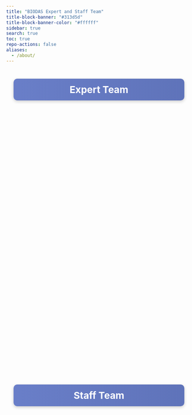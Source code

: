 ```yaml
---
title: "BIODAS Expert and Staff Team"
title-block-banner: "#313d5d"
title-block-banner-color: "#ffffff"
sidebar: true
search: true
toc: true
repo-actions: false
aliases: 
  - /about/
---
```




```{=html}
<style>
.section-team {
  margin: 40px auto;
  max-width: 1200px;
  text-align: center;
}

/* Title with gradient + shine */
.section-team .team-title {
  font-size: 26px;
  font-weight: bold;
  color: #fff;
  background: linear-gradient(270deg, #313d5d, #4a5d9d, #6a7fc9);
  background-size: 600% 600%;
  animation: gradientMove 12s ease infinite;
  padding: 14px 30px;
  border-radius: 10px;
  margin: 40px auto 30px;
  display: block;
  max-width: 80%;
  text-align: center;
  box-shadow: 0 3px 8px rgba(0,0,0,0.2);
  position: relative;
  overflow: hidden;
  transition: animation-duration 0.3s ease;
}
.section-team .team-title:hover {
  animation-duration: 3s; /* hover: gradient runs faster */
}
.section-team .team-title::after {
  content: "";
  position: absolute;
  top: 0;
  left: -100%;
  width: 50%;
  height: 100%;
  background: linear-gradient(
    120deg,
    rgba(255, 255, 255, 0.3) 0%,
    rgba(255, 255, 255, 0.6) 50%,
    rgba(255, 255, 255, 0.3) 100%
  );
  transform: skewX(-20deg);
  animation: shineMove 6s infinite;
}
@keyframes gradientMove {
  0%   { background-position: 0% 50%; }
  50%  { background-position: 100% 50%; }
  100% { background-position: 0% 50%; }
}
@keyframes shineMove {
  0%   { left: -100%; }
  50%  { left: 100%; }
  100% { left: 100%; }
}

/* Team grid */
.section-team .team-grid {
  display: flex;
  flex-wrap: wrap;
  justify-content: center;
  gap: 100px;
  margin: 20px 0 50px;
}

/* Member card */
.section-team .member-card {
  text-align: center;
  text-decoration: none;
  color: inherit;
  opacity: 0;
  transform: scale(0.85);
  transition: all 0.8s ease;
  cursor: pointer;
}
.section-team .experts .member-card {
  transform: translateX(-40px) scale(0.85);
}
.section-team .experts .member-card.visible {
  opacity: 1;
  transform: translateX(0) scale(1);
}
.section-team .staff .member-card {
  transform: translateX(40px) scale(0.85);
}
.section-team .staff .member-card.visible {
  opacity: 1;
  transform: translateX(0) scale(1);
}
.section-team .team-grid .member-card:nth-child(1) { transition-delay: 0.2s; }
.section-team .team-grid .member-card:nth-child(2) { transition-delay: 0.4s; }
.section-team .team-grid .member-card:nth-child(3) { transition-delay: 0.6s; }

/* Image + text */
.section-team .member-card img {
  width: 220px;
  height: 220px;
  object-fit: cover;
  border-radius: 50%;
  border: none;
  transition: transform 0.3s ease, box-shadow 0.3s ease;
}
.section-team .member-card h3 {
  margin: 15px 0 5px;
  font-size: 1.2em;
  color: #313d5d;
}
.section-team .member-card .role {
  font-size: 1em;
  color: #555;
}

/* Hover */
.section-team .member-card:hover {
  transform: translateY(-12px) scale(1.08);
}
.section-team .member-card:hover img {
  animation: pulse 0.8s ease 2;
  box-shadow: 0 0 20px rgba(49, 61, 93, 0.5);
}
@keyframes pulse {
  0%   { transform: scale(1); }
  50%  { transform: scale(1.05); }
  100% { transform: scale(1); }
}
.section-team .member-card.active img {
  box-shadow: 0 0 25px rgba(0, 123, 255, 0.7);
  transform: scale(1.05);
}
</style>

<section class="section-team">

  <h2 class="team-title">Expert Team</h2>
  </br>
  <div class="team-grid experts">

    <a href="experts/nguyen-thanh-luong.qmd" class="member-card">
      <img src="images/experts/nguyen-thanh-luong.jpg" alt="nguyen-thanh-luong">
      <h3>Dr. Nguyen Thanh Luong</h3>
      <div class="role">Global Health Expert</div>
    </a>

    <a href="experts/nguyen-trung-thanh.qmd" class="member-card">
      <img src="images/experts/nguyen-trung-thanh.jpg" alt="nguyen-trung-thanh">
      <h3>Mr. Nguyen Trung Thanh</h3>
      <div class="role">Data Science Consultant</div>
    </a>

  </div>

  <h2 class="team-title">Staff Team</h2>
  </br>
  <div class="team-grid staff">

    <a href="staffs/nguyen-quoc-dat.qmd" class="member-card">
      <img src="images/staffs/nguyen-quoc-dat.jpg" alt="nguyen-quoc-dat">
      <h3>MSc. Nguyen Quoc Dat</h3>
      <div class="role">Operations Manager</div>
    </a>

    <a href="staffs/nguyen-cat-tuong.qmd" class="member-card">
      <img src="images/staffs/nguyen-cat-tuong.jpg" alt="nguyen-cat-tuong">
      <h3>Dr. Nguyen Cat Tuong</h3>
      <div class="role">Research Assistant</div>
    </a>

    <a href="staffs/phan-hoang-anh.qmd" class="member-card">
      <img src="images/staffs/phan-hoang-anh.jpg" alt="phan-hoang-anh">
      <h3>Pharm. Phan Hoang Anh</h3>
      <div class="role">Research Assistant</div>
    </a>

  </div>

</section>

<script>
document.addEventListener("DOMContentLoaded", function () {
  const cards = document.querySelectorAll(".section-team .member-card");

  const observer = new IntersectionObserver(entries => {
    entries.forEach(entry => {
      if (entry.isIntersecting) {
        entry.target.classList.add("visible");
      } else {
        entry.target.classList.remove("visible");
      }
    });
  }, { threshold: 0.2 });

  cards.forEach(card => observer.observe(card));

  cards.forEach(card => {
    card.addEventListener("click", function (e) {
      e.preventDefault();
      cards.forEach(c => c.classList.remove("active"));
      this.classList.add("active");
      setTimeout(() => {
        window.location.href = this.getAttribute("href");
      }, 300);
    });
  });

});
</script>
```



